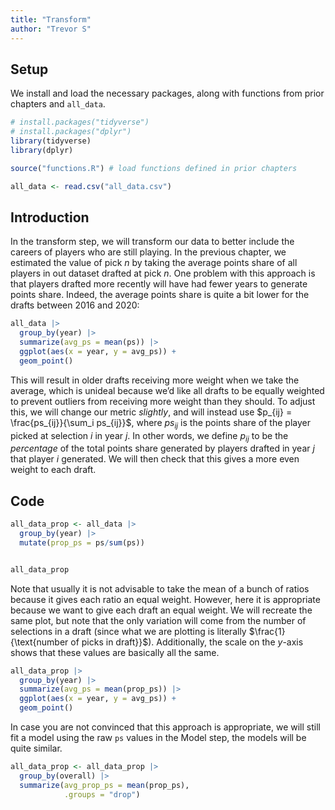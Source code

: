 ```yaml
---
title: "Transform"
author: "Trevor S"
---
```


## Setup

We install and load the necessary packages, along with functions from prior chapters and `all_data`.

```r
# install.packages("tidyverse")
# install.packages("dplyr")
library(tidyverse)
library(dplyr)

source("functions.R") # load functions defined in prior chapters

all_data <- read.csv("all_data.csv")
```

## Introduction

In the transform step, we will transform our data to better include the careers of players who are still playing. In the previous chapter, we estimated the value of pick $n$ by taking the average points share of all players in out dataset drafted at pick $n$. One problem with this approach is that players drafted more recently will have had fewer years to generate points share. Indeed, the average points share is quite a bit lower for the drafts between 2016 and 2020:

```r
all_data |> 
  group_by(year) |> 
  summarize(avg_ps = mean(ps)) |>
  ggplot(aes(x = year, y = avg_ps)) +
  geom_point()
```

This will result in older drafts receiving more weight when we take the average, which is unideal because we'd like all drafts to be equally weighted to prevent outliers from receiving more weight than they should. To adjust this, we will change our metric *slightly*, and will instead use $p_{ij} = \frac{ps_{ij}}{\sum_i ps_{ij}}$, where $ps_{ij}$ is the points share of the player picked at selection $i$ in year $j$. In other words, we define $p_{ij}$ to be the *percentage* of the total points share generated by players drafted in year $j$ that player $i$ generated. We will then check that this gives a more even weight to each draft.

## Code

```r
all_data_prop <- all_data |> 
  group_by(year) |> 
  mutate(prop_ps = ps/sum(ps)) 


all_data_prop
```

Note that usually it is not advisable to take the mean of a bunch of ratios because it gives each ratio an equal weight. However, here it is appropriate because we want to give each draft an equal weight. We will recreate the same plot, but note that the only variation will come from the number of selections in a draft (since what we are plotting is literally $\frac{1}{\text{number of picks in draft}}$). Additionally, the scale on the $y$-axis shows that these values are basically all the same.

```r
all_data_prop |> 
  group_by(year) |> 
  summarize(avg_ps = mean(prop_ps)) |>
  ggplot(aes(x = year, y = avg_ps)) +
  geom_point()
```

In case you are not convinced that this approach is appropriate, we will still fit a model using the raw `ps` values in the Model step, the models will be quite similar.

```r
all_data_prop <- all_data_prop |> 
  group_by(overall) |>  
  summarize(avg_prop_ps = mean(prop_ps),
            .groups = "drop")
```
